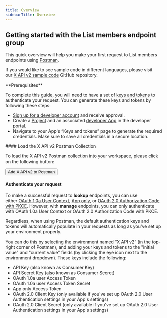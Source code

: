 ---
title: Overview
sidebarTitle: Overview
---


## Getting started with the List members endpoint group

This quick overview will help you make your first request to List members endpoints using [Postman](/tutorials/postman-getting-started).

If you would like to see sample code in different languages, please visit our [X API v2 sample code](https://github.com/xdevplatform/Twitter-API-v2-sample-code) GitHub repository. 

<Note>
**Prerequisites**

To complete this guide, you will need to have a set of [keys and tokens](/resources/fundamentals/authentication) to authenticate your request. You can generate these keys and tokens by following these steps:

* [Sign up for a developer account](https://developer.x.com/en/apply-for-access) and receive approval.
* Create a [Project](/resources/fundamentals/projects) and an associated [developer App](/resources/fundamentals/developer-apps) in the developer portal.
* Navigate to your App's “Keys and tokens” page to generate the required credentials. Make sure to save all credentials in a secure location.
</Note>
#### Load the X API v2 Postman Collection

To load the X API v2 Postman collection into your workspace, please click on the following button:

<Button href="https://www.postman.com/xapidevelopers/twitter-s-public-workspace/collection/r90eid4/twitter-api-v2?ctx=documentation">
  Add X API v2 to Postman
</Button>

#### Authenticate your request

To make a successful request to **lookup** endpoints, you can use either [OAuth 1.0a User Context](/resources/fundamentals/authentication#oauth-1-0a-2), [App only](/resources/fundamentals/authentication#bearer-token-also-known-as-app-only), or [OAuth 2.0 Authorization Code with PKCE](resources/fundamentals/authentication#oauth-2-0-authorization-code-flow-with-pkce-2). However, with **manage** endpoints, you can only authenticate with OAuth 1.0a User Context or OAuth 2.0 Authorization Code with PKCE.

Regardless, when using Postman, the default authentication keys and tokens will automatically populate in your requests as long as you've set up your environment properly. 

You can do this by selecting the environment named “X API v2” (in the top-right corner of Postman), and adding your keys and tokens to the "initial value" and "current value" fields (by clicking the eye icon next to the environment dropdown). These keys include the following:

* API Key (also known as Consumer Key)
* API Secret Key (also known as Consumer Secret)
* OAuth 1.0a user Access Token
* OAuth 1.0a user Access Token Secret
* App only Access Token
* OAuth 2.0 Client Key (only available if you've set up OAuth 2.0 User Authentication settings in your App's settings)
* OAuth 2.0 Client Secret (only available if you've set up OAuth 2.0 User Authentication settings in your App's settings)
